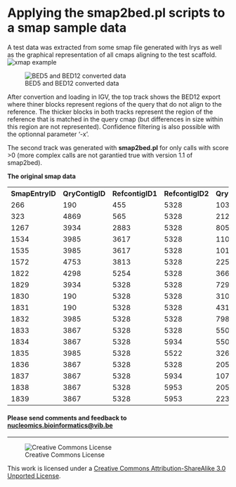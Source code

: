 Applying the smap2bed.pl scripts to a smap sample data
==========

A test data was extracted from some smap file generated with Irys as well as the graphical representation of all cmaps aligning to the test scaffold.
![xmap example](pictures/smap_example.png)

![BED5 and BED12 converted data](pictures/smap2bed_example.png)

After convertion and loading in IGV, the top track shows the BED12 export where thiner blocks represent regions of the query that do not align to the reference. The thicker blocks in both tracks represent the region of the reference that is matched in the query cmap (but differences in size within this region are not represented). Confidence filtering is also possible with the optionnal parameter '-x'.

The second track was generated with **smap2bed.pl** for only calls with score >0 (more complex calls are not garantied true with version 1.1 of smap2bed).

**The original smap data**

<table>
  <tr>
    <th class="tg-yw4l">SmapEntryID</th>
    <th class="tg-yw4l">QryContigID</th>
    <th class="tg-yw4l">RefcontigID1</th>
    <th class="tg-yw4l">RefcontigID2</th>
    <th class="tg-yw4l">QryStartPos</th>
    <th class="tg-yw4l">QryEndPos</th>
    <th class="tg-yw4l">RefStartPos</th>
    <th class="tg-yw4l">RefEndPos</th>
    <th class="tg-yw4l">Confidence</th>
    <th class="tg-yw4l">Type</th>
    <th class="tg-yw4l">XmapID1</th>
    <th class="tg-yw4l">XmapID2</th>
    <th class="tg-yw4l">LinkID</th>
    <th class="tg-yw4l">QryStartIdx</th>
    <th class="tg-yw4l">QryEndIdx</th>
    <th class="tg-yw4l">RefStartIdx</th>
    <th class="tg-yw4l">RefEndIdx</th>
  </tr>
  <tr>
    <td class="tg-yw4l">266</td>
    <td class="tg-yw4l">190</td>
    <td class="tg-yw4l">455</td>
    <td class="tg-yw4l">5328</td>
    <td class="tg-yw4l">1036342.0</td>
    <td class="tg-yw4l">1007949.4</td>
    <td class="tg-yw4l">23933.0</td>
    <td class="tg-yw4l">1827960.0</td>
    <td class="tg-yw4l">-1.00</td>
    <td class="tg-yw4l">translocation_interchr</td>
    <td class="tg-yw4l">294</td>
    <td class="tg-yw4l">3052</td>
    <td class="tg-yw4l">-1</td>
    <td class="tg-yw4l">93</td>
    <td class="tg-yw4l">92</td>
    <td class="tg-yw4l">1</td>
    <td class="tg-yw4l">163</td>
  </tr>
  <tr>
    <td class="tg-yw4l">323</td>
    <td class="tg-yw4l">4869</td>
    <td class="tg-yw4l">565</td>
    <td class="tg-yw4l">5328</td>
    <td class="tg-yw4l">212497.0</td>
    <td class="tg-yw4l">192944.7</td>
    <td class="tg-yw4l">602227.0</td>
    <td class="tg-yw4l">4534875.0</td>
    <td class="tg-yw4l">-1.00</td>
    <td class="tg-yw4l">translocation_interchr</td>
    <td class="tg-yw4l">346</td>
    <td class="tg-yw4l">3061</td>
    <td class="tg-yw4l">-1</td>
    <td class="tg-yw4l">16</td>
    <td class="tg-yw4l">15</td>
    <td class="tg-yw4l">55</td>
    <td class="tg-yw4l">422</td>
  </tr>
  <tr>
    <td class="tg-yw4l">1267</td>
    <td class="tg-yw4l">3934</td>
    <td class="tg-yw4l">2883</td>
    <td class="tg-yw4l">5328</td>
    <td class="tg-yw4l">80511.4</td>
    <td class="tg-yw4l">72925.3</td>
    <td class="tg-yw4l">173155.0</td>
    <td class="tg-yw4l">794690.0</td>
    <td class="tg-yw4l">-1.00</td>
    <td class="tg-yw4l">translocation_interchr</td>
    <td class="tg-yw4l">1735</td>
    <td class="tg-yw4l">3049</td>
    <td class="tg-yw4l">-1</td>
    <td class="tg-yw4l">10</td>
    <td class="tg-yw4l">9</td>
    <td class="tg-yw4l">22</td>
    <td class="tg-yw4l">69</td>
  </tr>
  <tr>
    <td class="tg-yw4l">1534</td>
    <td class="tg-yw4l">3985</td>
    <td class="tg-yw4l">3617</td>
    <td class="tg-yw4l">5328</td>
    <td class="tg-yw4l">1104153.3</td>
    <td class="tg-yw4l">1332841.3</td>
    <td class="tg-yw4l">9099.0</td>
    <td class="tg-yw4l">2288930.0</td>
    <td class="tg-yw4l">-1.00</td>
    <td class="tg-yw4l">translocation_interchr</td>
    <td class="tg-yw4l">2197</td>
    <td class="tg-yw4l">3055</td>
    <td class="tg-yw4l">-1</td>
    <td class="tg-yw4l">112</td>
    <td class="tg-yw4l">127</td>
    <td class="tg-yw4l">1</td>
    <td class="tg-yw4l">201</td>
  </tr>
  <tr>
    <td class="tg-yw4l">1535</td>
    <td class="tg-yw4l">3985</td>
    <td class="tg-yw4l">3617</td>
    <td class="tg-yw4l">5328</td>
    <td class="tg-yw4l">1019941.4</td>
    <td class="tg-yw4l">798446.1</td>
    <td class="tg-yw4l">93644.0</td>
    <td class="tg-yw4l">2784109.0</td>
    <td class="tg-yw4l">-1.00</td>
    <td class="tg-yw4l">translocation_interchr</td>
    <td class="tg-yw4l">2197</td>
    <td class="tg-yw4l">3057</td>
    <td class="tg-yw4l">-1</td>
    <td class="tg-yw4l">103</td>
    <td class="tg-yw4l">79</td>
    <td class="tg-yw4l">10</td>
    <td class="tg-yw4l">254</td>
  </tr>
  <tr>
    <td class="tg-yw4l">1572</td>
    <td class="tg-yw4l">4753</td>
    <td class="tg-yw4l">3813</td>
    <td class="tg-yw4l">5328</td>
    <td class="tg-yw4l">225501.8</td>
    <td class="tg-yw4l">178197.4</td>
    <td class="tg-yw4l">10397.0</td>
    <td class="tg-yw4l">22532.0</td>
    <td class="tg-yw4l">-1.00</td>
    <td class="tg-yw4l">translocation_interchr</td>
    <td class="tg-yw4l">2292</td>
    <td class="tg-yw4l">3047</td>
    <td class="tg-yw4l">-1</td>
    <td class="tg-yw4l">19</td>
    <td class="tg-yw4l">18</td>
    <td class="tg-yw4l">1</td>
    <td class="tg-yw4l">1</td>
  </tr>
  <tr>
    <td class="tg-yw4l">1822</td>
    <td class="tg-yw4l">4298</td>
    <td class="tg-yw4l">5254</td>
    <td class="tg-yw4l">5328</td>
    <td class="tg-yw4l">366724.8</td>
    <td class="tg-yw4l">323488.7</td>
    <td class="tg-yw4l">157357.0</td>
    <td class="tg-yw4l">4232504.0</td>
    <td class="tg-yw4l">-1.00</td>
    <td class="tg-yw4l">translocation_interchr</td>
    <td class="tg-yw4l">2990</td>
    <td class="tg-yw4l">3059</td>
    <td class="tg-yw4l">-1</td>
    <td class="tg-yw4l">31</td>
    <td class="tg-yw4l">30</td>
    <td class="tg-yw4l">21</td>
    <td class="tg-yw4l">393</td>
  </tr>
  <tr>
    <td class="tg-yw4l">1829</td>
    <td class="tg-yw4l">3934</td>
    <td class="tg-yw4l">5328</td>
    <td class="tg-yw4l">5328</td>
    <td class="tg-yw4l">72925.3</td>
    <td class="tg-yw4l">1010700.8</td>
    <td class="tg-yw4l">794690.0</td>
    <td class="tg-yw4l">1820542.0</td>
    <td class="tg-yw4l">12.43</td>
    <td class="tg-yw4l">deletion</td>
    <td class="tg-yw4l">3049</td>
    <td class="tg-yw4l">3053</td>
    <td class="tg-yw4l">-1</td>
    <td class="tg-yw4l">9</td>
    <td class="tg-yw4l">89</td>
    <td class="tg-yw4l">69</td>
    <td class="tg-yw4l">162</td>
  </tr>
  <tr>
    <td class="tg-yw4l">1830</td>
    <td class="tg-yw4l">190</td>
    <td class="tg-yw4l">5328</td>
    <td class="tg-yw4l">5328</td>
    <td class="tg-yw4l">310636.8</td>
    <td class="tg-yw4l">324053.7</td>
    <td class="tg-yw4l">1185412.5</td>
    <td class="tg-yw4l">1189372.0</td>
    <td class="tg-yw4l">15.13</td>
    <td class="tg-yw4l">insertion</td>
    <td class="tg-yw4l">3050</td>
    <td class="tg-yw4l">3051</td>
    <td class="tg-yw4l">-1</td>
    <td class="tg-yw4l">30</td>
    <td class="tg-yw4l">33</td>
    <td class="tg-yw4l">104</td>
    <td class="tg-yw4l">105</td>
  </tr>
  <tr>
    <td class="tg-yw4l">1831</td>
    <td class="tg-yw4l">190</td>
    <td class="tg-yw4l">5328</td>
    <td class="tg-yw4l">5328</td>
    <td class="tg-yw4l">431821.4</td>
    <td class="tg-yw4l">635189.7</td>
    <td class="tg-yw4l">1297089.0</td>
    <td class="tg-yw4l">1452166.0</td>
    <td class="tg-yw4l">15.13</td>
    <td class="tg-yw4l">insertion</td>
    <td class="tg-yw4l">3051</td>
    <td class="tg-yw4l">3052</td>
    <td class="tg-yw4l">-1</td>
    <td class="tg-yw4l">44</td>
    <td class="tg-yw4l">59</td>
    <td class="tg-yw4l">116</td>
    <td class="tg-yw4l">128</td>
  </tr>
  <tr>
    <td class="tg-yw4l">1832</td>
    <td class="tg-yw4l">3985</td>
    <td class="tg-yw4l">5328</td>
    <td class="tg-yw4l">5328</td>
    <td class="tg-yw4l">798446.1</td>
    <td class="tg-yw4l">1332841.3</td>
    <td class="tg-yw4l">2288930.0</td>
    <td class="tg-yw4l">2784109.0</td>
    <td class="tg-yw4l">19.33</td>
    <td class="tg-yw4l">insertion</td>
    <td class="tg-yw4l">3055</td>
    <td class="tg-yw4l">3057</td>
    <td class="tg-yw4l">-1</td>
    <td class="tg-yw4l">79</td>
    <td class="tg-yw4l">127</td>
    <td class="tg-yw4l">201</td>
    <td class="tg-yw4l">254</td>
  </tr>
  <tr>
    <td class="tg-yw4l">1833</td>
    <td class="tg-yw4l">3867</td>
    <td class="tg-yw4l">5328</td>
    <td class="tg-yw4l">5328</td>
    <td class="tg-yw4l">550268.8</td>
    <td class="tg-yw4l">1073544.1</td>
    <td class="tg-yw4l">2681301.0</td>
    <td class="tg-yw4l">3250040.0</td>
    <td class="tg-yw4l">36.80</td>
    <td class="tg-yw4l">deletion</td>
    <td class="tg-yw4l">3056</td>
    <td class="tg-yw4l">3058</td>
    <td class="tg-yw4l">-1</td>
    <td class="tg-yw4l">50</td>
    <td class="tg-yw4l">95</td>
    <td class="tg-yw4l">243</td>
    <td class="tg-yw4l">294</td>
  </tr>
  <tr>
    <td class="tg-yw4l">1834</td>
    <td class="tg-yw4l">3867</td>
    <td class="tg-yw4l">5328</td>
    <td class="tg-yw4l">5934</td>
    <td class="tg-yw4l">550268.8</td>
    <td class="tg-yw4l">767657.5</td>
    <td class="tg-yw4l">2681301.0</td>
    <td class="tg-yw4l">42403.0</td>
    <td class="tg-yw4l">-1.00</td>
    <td class="tg-yw4l">translocation_interchr</td>
    <td class="tg-yw4l">3056</td>
    <td class="tg-yw4l">3311</td>
    <td class="tg-yw4l">-1</td>
    <td class="tg-yw4l">50</td>
    <td class="tg-yw4l">69</td>
    <td class="tg-yw4l">243</td>
    <td class="tg-yw4l">6</td>
  </tr>
  <tr>
    <td class="tg-yw4l">1835</td>
    <td class="tg-yw4l">3985</td>
    <td class="tg-yw4l">5328</td>
    <td class="tg-yw4l">5522</td>
    <td class="tg-yw4l">326896.8</td>
    <td class="tg-yw4l">193575.3</td>
    <td class="tg-yw4l">3254736.0</td>
    <td class="tg-yw4l">158509.0</td>
    <td class="tg-yw4l">-1.00</td>
    <td class="tg-yw4l">translocation_interchr</td>
    <td class="tg-yw4l">3057</td>
    <td class="tg-yw4l">3181</td>
    <td class="tg-yw4l">-1</td>
    <td class="tg-yw4l">41</td>
    <td class="tg-yw4l">24</td>
    <td class="tg-yw4l">295</td>
    <td class="tg-yw4l">17</td>
  </tr>
  <tr>
    <td class="tg-yw4l">1836</td>
    <td class="tg-yw4l">3867</td>
    <td class="tg-yw4l">5328</td>
    <td class="tg-yw4l">5328</td>
    <td class="tg-yw4l">2056949.0</td>
    <td class="tg-yw4l">2237489.3</td>
    <td class="tg-yw4l">4235063.0</td>
    <td class="tg-yw4l">4421526.0</td>
    <td class="tg-yw4l">12.52</td>
    <td class="tg-yw4l">deletion</td>
    <td class="tg-yw4l">3058</td>
    <td class="tg-yw4l">3060</td>
    <td class="tg-yw4l">-1</td>
    <td class="tg-yw4l">189</td>
    <td class="tg-yw4l">202</td>
    <td class="tg-yw4l">394</td>
    <td class="tg-yw4l">409</td>
  </tr>
  <tr>
    <td class="tg-yw4l">1837</td>
    <td class="tg-yw4l">3867</td>
    <td class="tg-yw4l">5328</td>
    <td class="tg-yw4l">5934</td>
    <td class="tg-yw4l">1073544.1</td>
    <td class="tg-yw4l">1063640.9</td>
    <td class="tg-yw4l">3250040.0</td>
    <td class="tg-yw4l">338834.0</td>
    <td class="tg-yw4l">-1.00</td>
    <td class="tg-yw4l">translocation_interchr</td>
    <td class="tg-yw4l">3058</td>
    <td class="tg-yw4l">3311</td>
    <td class="tg-yw4l">-1</td>
    <td class="tg-yw4l">95</td>
    <td class="tg-yw4l">94</td>
    <td class="tg-yw4l">294</td>
    <td class="tg-yw4l">31</td>
  </tr>
  <tr>
    <td class="tg-yw4l">1838</td>
    <td class="tg-yw4l">3867</td>
    <td class="tg-yw4l">5328</td>
    <td class="tg-yw4l">5953</td>
    <td class="tg-yw4l">2056949.0</td>
    <td class="tg-yw4l">2067885.8</td>
    <td class="tg-yw4l">4235063.0</td>
    <td class="tg-yw4l">15538.0</td>
    <td class="tg-yw4l">-1.00</td>
    <td class="tg-yw4l">translocation_interchr</td>
    <td class="tg-yw4l">3058</td>
    <td class="tg-yw4l">3313</td>
    <td class="tg-yw4l">-1</td>
    <td class="tg-yw4l">189</td>
    <td class="tg-yw4l">190</td>
    <td class="tg-yw4l">394</td>
    <td class="tg-yw4l">2</td>
  </tr>
  <tr>
    <td class="tg-yw4l">1839</td>
    <td class="tg-yw4l">3867</td>
    <td class="tg-yw4l">5328</td>
    <td class="tg-yw4l">5953</td>
    <td class="tg-yw4l">2237489.3</td>
    <td class="tg-yw4l">2218200.0</td>
    <td class="tg-yw4l">4421526.0</td>
    <td class="tg-yw4l">166559.0</td>
    <td class="tg-yw4l">-1.00</td>
    <td class="tg-yw4l">translocation_interchr</td>
    <td class="tg-yw4l">3060</td>
    <td class="tg-yw4l">3313</td>
    <td class="tg-yw4l">-1</td>
    <td class="tg-yw4l">202</td>
    <td class="tg-yw4l">201</td>
    <td class="tg-yw4l">409</td>
    <td class="tg-yw4l">13</td>
  </tr>
</table>
<h4>Please send comments and feedback to <a href="mailto:nucleomics.bioinformatics@vib.be">nucleomics.bioinformatics@vib.be</a></h4>

------------

![Creative Commons License](http://i.creativecommons.org/l/by-sa/3.0/88x31.png?raw=true)

This work is licensed under a [Creative Commons Attribution-ShareAlike 3.0 Unported License](http://creativecommons.org/licenses/by-sa/3.0/).
